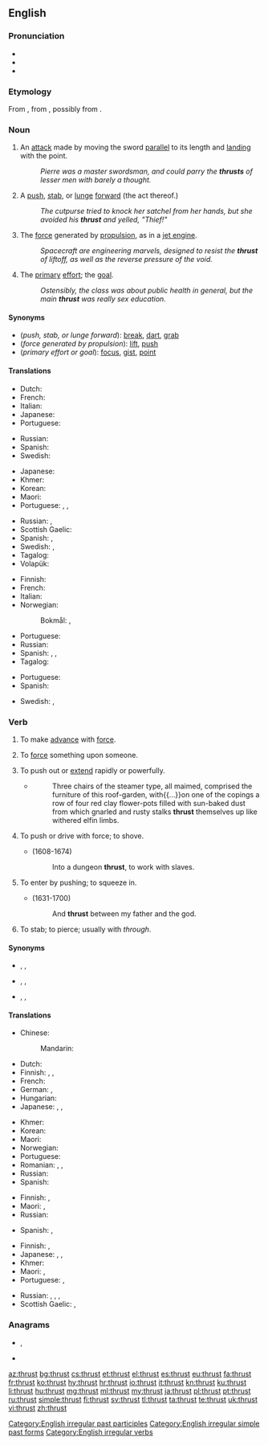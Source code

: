 ==English==
{{wikipedia|dab=Thrust (disambiguation)|Thrust}}

===Pronunciation===
* {{IPA|/θɹʌst/|lang=en}}
* {{audio|En-us-thrust.ogg|Audio (US)|lang=en}}
* {{rhymes|ʌst|lang=en}}

===Etymology===
From {{etyl|non|en}} {{m|non|þrysta}}, from {{etyl|gem-pro|en}} {{m|gem-pro|*þrustijaną}}, possibly from {{etyl|ine-pro|en}} {{m|ine-pro|*trewd-}}.

===Noun===
{{en-noun}}

# {{lb|en|fencing}} An [[attack]] made by moving the sword [[parallel]] to its length and [[land]]ing with the point.
#: ''Pierre was a master swordsman, and could parry the '''thrusts''' of lesser men with barely a thought.''
# A [[push]], [[stab]], or [[lunge]] [[forward]] (the act thereof.)
#: ''The cutpurse tried to knock her satchel from her hands, but she avoided his '''thrust''' and yelled, "Thief!"''
# The [[force]] generated by [[propulsion]], as in a [[jet engine]].
#: ''Spacecraft are engineering marvels, designed to resist the '''thrust''' of liftoff, as well as the reverse pressure of the void.''
# {{lb|en|figuratively}} The [[primary]] [[effort]]; the [[goal]].
#: ''Ostensibly, the class was about public health in general, but the main '''thrust''' was really sex education.''

====Synonyms====
* (''push, stab, or lunge forward''): [[break]], [[dart]], [[grab]]
* (''force generated by propulsion''): [[lift]], [[push]]
* (''primary effort or goal''): [[focus]], [[gist]], [[point]]

====Translations====
{{trans-top|an attack with a sword}}
* Dutch: {{t+|nl|steek|m}}
* French: {{t+|fr|estocade|f}}
* Italian: {{t+|it|stoccata}}
* Japanese: {{t|ja|突き|tr=つき、tsuki|sc=Jpan}}
* Portuguese: {{t|pt|estocada|f}}
{{trans-mid}}
* Russian: {{t+|ru|уко́л|m}}
* Spanish: {{t+|es|estocada|f}}
* Swedish: {{t+|sv|stöt}}
{{trans-bottom}}

{{trans-top|a lunge forward}}
* Japanese: {{t|ja|突き|tr=tsuki}}
* Khmer: {{t|km|ដំណើរហក់|tr=dɑm naəhɑk|sc=Khmr}}
* Korean: {{t-needed|ko}}
* Maori: {{t|mi|pūmuka}}
* Portuguese: {{t+|pt|impulso|m}}, {{t+|pt|ímpeto|m}}, {{t+|pt|ataque|m}}
{{trans-mid}}
* Russian: {{t+|ru|вы́пад|m}}, {{t+|ru|уда́р|m}}
* Scottish Gaelic: {{t|gd|sparradh|m}}
* Spanish: {{t+|es|empuje|m}}, {{t+|es|envión|m}}
* Swedish: {{t+|sv|anfall}}, {{t|sv|framstöt}}
* Tagalog: {{t+|tl|sikad}}
* Volapük: {{t-needed|vo}}
{{trans-bottom}}

{{trans-top|force due to propulsion}}
* Finnish: {{t+|fi|työntövoima}}
* French: {{t+|fr|poussée}}
* Italian: {{t+|it|spinta|f}}
* Norwegian:
*: Bokmål: {{t|nb|skyvekraft|m|f}}, {{t|nb|thrust|m}}
{{trans-mid}}
* Portuguese: {{t+|pt|impulso|m}}
* Russian: {{t+|ru|тя́га|f}}
* Spanish: {{t+|es|empuje|m}}, {{t+|es|envión|m}}, {{t+|es|impulso|m}}
* Tagalog: {{t+|tl|sikad}}
{{trans-bottom}}

{{trans-top|(figurative) primary effort}}
* Portuguese: {{t+|pt|ênfase|f}}
* Spanish: {{t+|es|énfasis|m}}
{{trans-mid}}
* Swedish: {{t+|sv|syfte}}, {{t+|sv|mål}}
{{trans-bottom}}

===Verb===
{{en-verb|thrusts|thrusting|thrust|past2=thrusted}}

# {{lb|en|intransitive}} To make [[advance]] with [[force#Noun|force]].
#: {{ux|en|We '''thrust''' at the enemy with our forces.}}
# {{lb|en|transitive}} To [[force#Verb|force]] something upon someone.
#: {{ux|en|I asked her not to '''thrust''' the responsibility on me.}}
# {{lb|en|transitive}} To push out or [[extend]] rapidly or powerfully.
#: {{ux|en|He '''thrust''' his arm into the icy stream and grabbed a wriggling fish, astounding the observers.}}
#* {{RQ:Vance Nobody|I}}
#*: Three chairs of the steamer type, all maimed, comprised the furniture of this roof-garden, with{{...}}on one of the copings a row of four red clay flower-pots filled with sun-baked dust from which gnarled and rusty stalks '''thrust''' themselves up like withered elfin limbs.
# {{lb|en|transitive}} To push or drive with force; to shove.
#: {{ux|en|to '''thrust''' anything with the hand or foot, or with an instrument}}
#* {{w|John Milton}} (1608-1674)
#*: Into a dungeon '''thrust''', to work with slaves.
# {{lb|en|intransitive}} To enter by pushing; to squeeze in.
#* {{w|John Dryden}} (1631-1700)
#*: And '''thrust''' between my father and the god.
# To stab; to pierce; usually with ''through''.

====Synonyms====
* {{sense|advance with force}} {{l|en|attack}}, {{l|en|charge}}, {{l|en|rush}}
* {{sense|force upon someone}} {{l|en|compel}}, {{l|en|charge}}, {{l|en|force}}
* {{sense|push out or extend rapidly and powerfully}} {{l|en|dart}}, {{l|en|reach}}, {{l|en|stab}}

====Translations====
{{trans-top|make an advance with force}}
* Chinese:
*: Mandarin: {{t+|cmn|推力|tr=tuīlì|sc=Hani}}
* Dutch: {{t|nl|vooruitstuwen}}
* Finnish: {{t+|fi|työntää}}, {{t+|fi|sysätä}}, {{t+|fi|iskeä}}
* French: {{t+|fr|propulser}}
* German: {{t+|de|schieben}}, {{t+|de|stoßen}}
* Hungarian: {{t+|hu|taszít}}
* Japanese: {{t+|ja|押す|tr=おす, osu|sc=Jpan}}, {{t+|ja|突く|tr=つく, tsuku|sc=Jpan}}, {{t+|ja|刺す|tr=さす, sasu|sc=Jpan}}
{{trans-mid}}
* Khmer: {{t|km|រុញច្រាន|tr=ruɲ craan|sc=Khmr}}
* Korean: {{t+|ko|돌격|tr=dolgyeok-hada|alt=돌격하다}}
* Maori: {{t|mi|whakaete}}
* Norwegian: {{t|no|støt}}
* Portuguese: {{t+|pt|empurrar}}
* Romanian: {{t+|ro|împinge}}, {{t+|ro|buși}}, {{t+|ro|împunge}}
* Russian: {{t+|ru|наступа́ть|impf}}
* Spanish: {{t+|es|propulsar}}
{{trans-bottom}}

{{trans-top|force something upon someone}}
* Finnish: {{t+|fi|sysätä}}, {{t+|fi|työntää}}
* Maori: {{t|mi|whātoro}}, {{t|mi|whakatoro}}
* Russian: {{t+|ru|навя́зывать|impf}}
{{trans-mid}}
* Spanish: {{t+|es|asestar}}, {{t+|es|forzar}}
{{trans-bottom}}

{{trans-top|push out or extend rapidly or powerfully}}
* Finnish: {{t+|fi|sysätä}}, {{t+|fi|työntää}}
* Japanese: {{t+|ja|押す|tr=おす, osu|sc=Jpan}}, {{t+|ja|突く|tr=つく, tsuku|sc=Jpan}}, {{t+|ja|刺す|tr=さす, sasu|sc=Jpan}}
* Khmer: {{t|km|រុញច្រាន|tr=ruɲ craan|sc=Khmr}}
* Maori: {{t|mi|torohaki}}, {{t|mi|kōkō}}
* Portuguese: {{t+|pt|esticar}}, {{t+|pt|estender}}
{{trans-mid}}
* Russian: {{t+|ru|пиха́ть|impf}}, {{t+|ru|пихну́ть|pf}}, {{t+|ru|толка́ть|impf}}, {{t+|ru|толкну́ть|pf}}
* Scottish Gaelic: {{t|gd|stob}}, {{t|gd|buail}}
{{trans-bottom}}

===Anagrams===
* {{l|en|struth}}, {{l|en|'struth}}
* {{l|en|truths}}

[[Category:English irregular past participles]]
[[Category:English irregular simple past forms]]
[[Category:English irregular verbs]]

[[az:thrust]]
[[bg:thrust]]
[[cs:thrust]]
[[et:thrust]]
[[el:thrust]]
[[es:thrust]]
[[eu:thrust]]
[[fa:thrust]]
[[fr:thrust]]
[[ko:thrust]]
[[hy:thrust]]
[[hr:thrust]]
[[io:thrust]]
[[it:thrust]]
[[kn:thrust]]
[[ku:thrust]]
[[li:thrust]]
[[hu:thrust]]
[[mg:thrust]]
[[ml:thrust]]
[[my:thrust]]
[[ja:thrust]]
[[pl:thrust]]
[[pt:thrust]]
[[ru:thrust]]
[[simple:thrust]]
[[fi:thrust]]
[[sv:thrust]]
[[tl:thrust]]
[[ta:thrust]]
[[te:thrust]]
[[uk:thrust]]
[[vi:thrust]]
[[zh:thrust]]